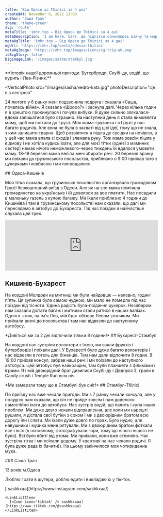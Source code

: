 ```yaml
---
title: 'Від Одеси до Тбілісі за 4 дні'
createdAt: November 6, 2022 13:00
author: 'Саша Трач'
theme: 'theme-green'
svg: 'route'
metaTitle: 'imhr.top — Від Одеси до Тбілісі за 4 дні'
metaDescription: 'I am here. Сайт, де підлітки осмислюють війну та мир.'
metaOgTitle: 'imhr.top — Від Одеси до Тбілісі за 4 дні'
ogUrl: 'https://imhr.top/posts/odessa-tbilisi'
metaOgImage: 'https://imhr.top/images/icons/og-trip-uk.png'
isBigStory: false
bigImageLink: '/images/sasha/stambyl.jpg'
---
```


<Heading img="/images/sasha/kyshay.jpg" photoLeft />

<Medium>
  **Історія нашої дорожньої пригоди. Бутерброди, Скубі-ду, водій, що курить і
  Лев-Різник.**
</Medium>

<VerticalPhoto
  src="/images/sasha/vedro-kata.jpg"
  photoDescription="Це я з сестрою"
>
  24 лютого у 6 ранку мені подзвонила подруга і сказала «Саша, почалась війна».
  Я сказала «Щоооо?» і заснула далі. Через кілька годин я в зрештою прокинулася
  і почула вибухи. Я дуже сильно злякалася-вдома залишатися було страшно. На
  наступний день я стала вимовляти маму, щоб ми поїхали до Грузії. Моя
  мама-грузинка і в Грузії у нас багато родичів. Але вона не була в захваті від
  цієї ідеї, тому що не знала, з ким залишити тварин. Щоб розвіятися я пішла до
  сусідки на ночівлю, а у цей час мама впала зі сходів і зламала руку. Тож мама
  зовсім пішла у відмову і не хотіла кудись їхати, але для моєї тітки (однієї з
  маминих сестер) немає нічого неможливого-через тиждень їй вдалося умовити
  маму. 18-19 березня мама веліла мені збирати речі. 20 березня вранці ми
  поїхали до грузинського посольства, приблизно о 9:00 приїхав тато з цукерками
  і ковбасою і ми попрощалися.
</VerticalPhoto>

<Medium>
  ## Одеса-Кишенів

  Моя тітка сказала, що грузинське посольство організувало громадянам Грузії безкоштовний виїзд з Одеси. Але як на зло мама поміняла громадянство на українське і їй довелося за все платити. Нас посадили в маленьку газель з купою багажу. Ми їхали приблизно 4 години до Кишиніва і там в грузинському посольстві нам сказали, що далі ми пересядемо в автобус до Бухареста. Під час поїздки я найчастіше слухала цей трек.
</Medium>

<Large>
  <iframe className="mt-2" width="100%" height="166" scrolling="no" frameBorder="no" allow="autoplay" src="https://w.soundcloud.com/player/?url=https%3A//api.soundcloud.com/tracks/175600582&amp;color=%23001d3d&amp;auto_play=false&amp;hide_related=false&amp;show_comments=true&amp;show_user=true&amp;show_reposts=false&amp;show_teaser=true"></iframe>
</Large>

<Medium>

  ## Кишинів-Бухарест

  На кордоні Молдови на митниці ми були найдовше — напевно, годині п'ять. Ця зупинка була самою нудною, ми мало не померли під час поїздки від тісноти. Єдина радість була-поїдання цукерок. Незабаром нам сказали дістати багаж і митники стали ритися в наших валізах. Одного з них, на ім'я Лев, мій брат обізвав Левом-різником. Ми приїхали вночі до посольства і там нас відвезли до наступному автобусу.

</Medium>

<Large>
  <PhotoAndText src="/images/sasha/bolgaria.jpg">
    *Дивіться ми за 2 дні вiдпочили тільки 8 години!*
  </PhotoAndText>
</Large>

<Medium>
  ## Бухарест-Стамбул

На кордоні нас зустріли волонтери з їжею, ми взяли фруктів і бутербродів і поїхали далі. У Бухаресті було дуже багато волонтерів і нас відвезли в готель для біженців. Там нам дали відпочити 8 годин. В 19:00 приїхав консул, забрав наші речі і ми поїхали до наступного автобуса. Цей автобус був найкращим, там були планшети з фільмами і іграми. Я і мій двоюрідний брат дивилися Скубі-ду і Дедпула 2, грали в Candy crush і Temple Run всю ніч.

</Medium>

<Large>
  <PhotoAndText src="/images/sasha/stambyl.jpg">
    *Ми замерзли тому що в Стамбулі був сніг!*
  </PhotoAndText>
</Large>

<Medium>
  ## Стамбул-Тбілісі

По приїзду нас вже чекали пригоди. Ми з 7 ранку чекали консула, але у полудню нам сказали, що він не приїде зовсім і нам довелося самостiйно їхати до автобуса. Нас зустрів водій, що палить і купа інших проблем. Ми дуже довго чекали відправлення, але коли ми нарешті рушили, я дістала свої бутіки з соком і ми з двоюрідним братом всю дорогу їли і спати. Ми їхали дуже довго по горах. Було нудно, але навушники і музика мене рятували. Ми з двоюрідним братом фоткали все і всіх (в основному, фотографували гори, тому що нічого іншого не було). Всі були вбиті від утома. Ми приїхали, коли вже стемніло. Нас зустріла тітка і ми поїхали додому. У квартирі на нас чекали родичі. Я була дуже рада їх бачити)). На цьому закінчилося моя чотириденна мука.

</Medium>

<AuthorCard src='/images/sasha/vedro-i.jpg'>
  ### Саша Трач

13 років м.Одеса

Люблю грати в шутери, роблю едити і викладаю їх у тік-ток.

  <LinkList>
    <LinkListItem>
      [<Icon icon='insta' /> sashkxaa](https://www.instagram.com/sashkxaa/)
    </LinkListItem>

    <LinkListItem>
      [<Icon icon='tiktok' /> sashkxaaa](https://www.tiktok.com/@sashkxaaa)
    </LinkListItem>

  </LinkList>
</AuthorCard>
